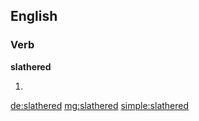 ==English==

===Verb===
'''slathered'''

# {{past of|slather}}

[[de:slathered]]
[[mg:slathered]]
[[simple:slathered]]